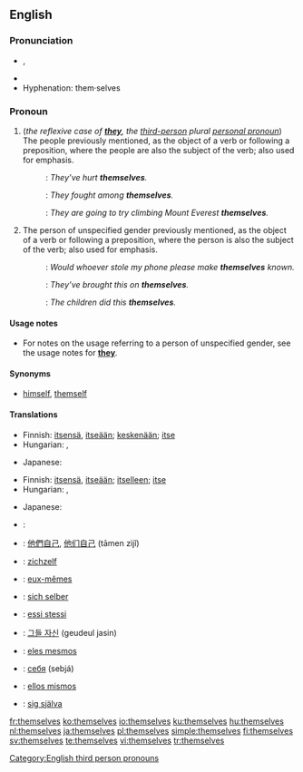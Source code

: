 ==English==

{{rank|power|mother|often|266|themselves|half|certain|sent}}

===Pronunciation===
{{English reflexive pronouns}}
*{{IPA|/ðɛmˈsɛlvz/}}, {{SAMPA|/DEm"sElvz/}}
*{{audio|en-us-themselves.ogg|Audio (US)}}
*Hyphenation: them·selves

===Pronoun===
{{en-pron|desc=personal pronoun}}

# (''the reflexive case of '''[[they]]''', the [[third-person]] plural [[personal pronoun]]'') The people previously mentioned, as the object of a verb or following a preposition, where the people are also the subject of the verb; also used for emphasis.
#:{{italbrac|reflexively}}: ''They’ve hurt '''themselves'''.''
#:{{italbrac|after a preposition}}: ''They fought among '''themselves'''.''
#:{{italbrac|for emphasis}}: ''They are going to try climbing Mount Everest '''themselves'''.''
# The person of unspecified gender previously mentioned, as the object of a verb or following a preposition, where the person is also the subject of the verb; also used for emphasis.
#:{{italbrac|reflexively}}: ''Would whoever stole my phone please make '''themselves''' known.''
#:{{italbrac|after a preposition}}: ''They’ve brought this on '''themselves'''.''
#:{{italbrac|for emphasis}}: ''The children did this '''themselves'''.''

====Usage notes====
*For notes on the usage referring to a person of unspecified gender, see the usage notes for '''[[they]]'''.

====Synonyms====
*{{sense|non-gender-specific}} [[himself]], [[themself]]

====Translations====
{{trans-top|the reflexive case of they, the third-person plural personal pronoun}}
* Finnish: [[itse|itsensä]], [[itse|itseään]]; [[keskenään]]; [[itse]]
* Hungarian: {{t|hu|maguk}}, {{t|hu|magukat}}
{{trans-mid}}
* Japanese: {{t|ja|彼ら自身|tr=karera-jishin|sc=Jpan}}
{{trans-bottom}}

{{trans-top|the persons of unspecified gender previously mentioned, as the object of a verb or following a preposition}}
* Finnish: [[itse|itsensä]], [[itse|itseään]]; [[itse|itselleen]]; [[itse]]
* Hungarian: {{t|hu|önmaguk}}, {{t|hu|önmagukat}}
{{trans-mid}}
* Japanese: {{t|ja|彼ら自身|tr=karera-jishin|sc=Jpan}}
{{trans-bottom}}

{{checktrans-top}}
*{{ttbc|Arabic}}: {{ARchar|[[انفسهم]]}} {{unicode|(anfúsahum)}}
*{{ttbc|Chinese}}: [[他們自己]], [[他们自己]] (tāmen zìjǐ)
*{{ttbc|Dutch}}: [[zichzelf]]
*{{ttbc|French}}: [[eux-mêmes]]
*{{ttbc|German}}: [[sich selber]]
{{checktrans-mid}}
*{{ttbc|Italian}}: [[essi stessi]]
*{{ttbc|Korean}}: [[그들 자신]] (geudeul jasin)
*{{ttbc|Portuguese}}: [[eles mesmos]]
*{{ttbc|Russian}}: [[себя]] (sebjá)
*{{ttbc|Spanish}}: [[ellos mismos]]
*{{ttbc|Swedish}}: [[sig själva]]
{{checktrans-bottom}}

[[Category:English third person pronouns]]

[[fr:themselves]]
[[ko:themselves]]
[[io:themselves]]
[[ku:themselves]]
[[hu:themselves]]
[[nl:themselves]]
[[ja:themselves]]
[[pl:themselves]]
[[simple:themselves]]
[[fi:themselves]]
[[sv:themselves]]
[[te:themselves]]
[[vi:themselves]]
[[tr:themselves]]